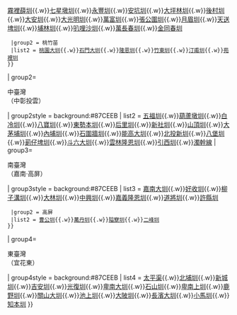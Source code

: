 {{Navbox 
| name   = 臺灣圳道
| title  = [[臺灣圳道列表|臺灣圳道列表]]
|titlestyle= background:#87CEEB;
| state  = collapsed
| group1= <div class="center">北臺灣<br>（北北基·桃竹苗）</div>
| group1style = background:#87CEEB
| list1 = {{Navbox subgroup
  |group1 = 北北基
  |list1 = [[沙崙圳]]{{.w}}[[瑠公圳]]{{.w}}[[霧裡薛圳]]{{.w}}[[七星墩圳]]{{.w}}[[永豐圳]]{{.w}}[[安坑圳]]{{.w}}[[大坪林圳]]{{.w}}[[後村圳]]{{.w}}[[大安圳]]{{.w}}[[大光明圳]]{{.w}}[[萬富圳]]{{.w}}[[張公圍圳]]{{.w}}[[月眉圳]]{{.w}}[[天送埤圳]]{{.w}}[[埔林圳]]{{.w}}[[叭哩沙圳]]{{.w}}[[萬長春圳]]{{.w}}[[金同春圳]]
  |group2 = 桃竹苗
  |list2 = [[桃園大圳]]{{.w}}[[石門大圳]]{{.w}}[[隆恩圳_(新竹)|隆恩圳]]{{.w}}[[竹東圳]]{{.w}}[[汀甫圳]]{{.w}}[[苑裡圳]]
 }}
| group2= <div class="center">中臺灣<br>（中彰投雲）</div>
| group2style = background:#87CEEB
| list2 = [[五福圳]]{{.w}}[[葫蘆墩圳]]{{.w}}[[白冷圳]]{{.w}}[[八寶圳]]{{.w}}[[東勢本圳]]{{.w}}[[后里圳]]{{.w}}[[新社圳]]{{.w}}[[山頂圳]]{{.w}}[[大茅埔圳]]{{.w}}[[內埔圳]]{{.w}}[[石圍牆圳]]{{.w}}[[能高大圳]]{{.w}}[[北投新圳]]{{.w}}[[八堡圳]]{{.w}}[[莿仔埤圳]]{{.w}}[[斗六大圳]]{{.w}}[[雲林隆恩圳]]{{.w}}[[引西圳]]{{.w}}[[濁幹線]]
| group3= <div class="center">南臺灣<br>（嘉南·高屏）</div>
| group3style = background:#87CEEB
| list3 = {{Navbox subgroup
  |group1 = 嘉南
  |list1 = [[十股圳]]{{.w}}[[嘉南大圳]]{{.w}}[[好收圳]]{{.w}}[[柳子溝圳]]{{.w}}[[大林圳]]{{.w}}[[中興圳]]{{.w}}[[嘉義隆恩圳]]{{.w}}[[道將圳]]{{.w}}[[許縣圳]]
  |group2 = 高屏
  |list2 = [[曹公圳]]{{.w}}[[萬丹圳]]{{.w}}[[隘竂圳]]{{.w}}[[二峰圳]]
 }}
| group4= <div class="center">東臺灣<br>（宜花東）</div>
| group4style = background:#87CEEB
| list4 = [[太平渠]]{{.w}}[[北埔圳]]{{.w}}[[新城圳]]{{.w}}[[吉安圳]]{{.w}}[[光復圳]]{{.w}}[[卑南大圳]]{{.w}}[[石山圳]]{{.w}}[[卑南上圳]]{{.w}}[[鹿野圳]]{{.w}}[[關山大圳]]{{.w}}[[池上圳]]{{.w}}[[大陂圳]]{{.w}}[[長濱大圳]]{{.w}}[[小馬圳]]{{.w}}[[知本圳]]
}}<noinclude>
<noinclude>{{Documentation}}</noinclude>